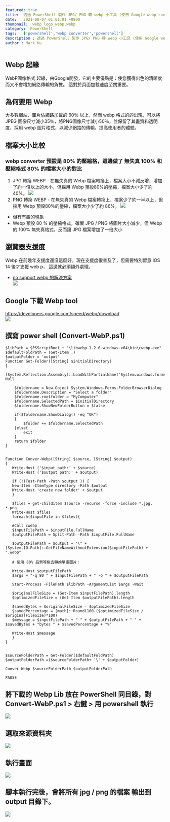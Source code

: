 ```yaml
---
featured: true
title:  透過 PowerShell 製作 JPG/ PNG 轉 webp 小工具 (使用 Google webp converter lib)
date:   2021-08-07 01:01:01 +0800
thumbnail:  webp_logo_webp.webp
category:  PowerShell
tags:   ['powershell','webp converter','powershell']
description : 透過 PowerShell 製作 JPG/ PNG 轉 webp 小工具 (使用 Google webp converter lib)
author : Mark Ku
---
```

## Webp 起緣
WebP圖像格式 起緣，由Google開發，它的主要優點是：使您獲得出色的清晰度而又不會增加網路傳輸的負擔。 這對於頁面加載速度至關重要。

## 為何要用 Webp 
大多數網站，圖片佔網路加載的 60％ 以上，然而 webp 格式的的出現，可以將 JPEG  圖像尺寸減小35％，將PNG圖像尺寸減小50％，並保留了其畫質和透明度，採用 webp 圖片格式，以減少網路的傳輸，提高使用者的體驗。

## 檔案大小比較
### webp converter 預設是 80% 的壓縮格，這邊做了 無失真 100% 和壓縮格式 80% 的檔案大小的對比
1. JPG 轉換 WEBP - 在無失真的 Webp 檔案轉換上，檔案大小不減反增，增加了約一倍以上的大小，但採用 Webp 預設80%的壓縮，檔案大小少了約 40%。
![](https://i.imgur.com/pcc6KNz.png)
2. PNG 轉換 WEBP - 在無失真的 Webp 檔案轉換上，檔案少了約一半以上，但採用 Webp 預設80%的壓縮，檔案大小少了約 86%。
![](https://i.imgur.com/1cecyod.png)  
* 但有有趣的現象
* Webp 預設 80 % 的壓縮格式，確實 JPG / PNG 將圖片大小減少，但 Webp 的 100% 無失真格式，反而讓 JPG 檔案增加了一倍大小

## 瀏覽器支援度
Webp 在前幾年支援度還沒這麼好，現在支援度很普及了，但需要特別留意 iOS 14 後才支援 web p， 這邊就必須額外處理。
* [no support webp 的解決方案](https://medium.com/@mingjunlu/image-optimization-using-webp-72d5641213c9)  
![](https://i.imgur.com/P4qSTME.png)   

## Google 下載 Webp tool 
https://developers.google.com/speed/webp/download  
![](https://i.imgur.com/Wke6lvo.png)

## 撰寫 power shell  (Convert-WebP.ps1)

```
$libPath = $PSScriptRoot + "\libwebp-1.2.0-windows-x64\bin\cwebp.exe"
$defaultFoldPath = (Get-Item .)
$outputFolder = 'output'
Function Get-Folder([String] $initialDirectory)
{
    [System.Reflection.Assembly]::LoadWithPartialName("System.windows.forms")|Out-Null

    $foldername = New-Object System.Windows.Forms.FolderBrowserDialog
    $foldername.Description = "Select a folder"
    $foldername.rootfolder = "MyComputer"
    $foldername.SelectedPath = $initialDirectory
	$foldername.ShowNewFolderButton = $false
	
    if($foldername.ShowDialog() -eq "OK")
    {		
        $folder += $foldername.SelectedPath 
    }else{
		exit		
	}
    return $folder
}


Function Conver-Webp([String] $source, [String] $output)
{	
   Write-Host ('$input path:' + $source)
   Write-Host ('$output path:' + $output)

   if (!(Test-Path -Path $output )) {
   New-Item -ItemType directory -Path $output
   Write-Host 'create new folder' + $output
   }

   $files = get-childitem $source -recurse -force -include *.jpg, *.png  
   Write-Host $files
   foreach($inputFile in $files){      
	
   #Call cwebp  
   $inputFilePath = $inputFile.FullName  
   $outputFilePath = Split-Path -Path $inputFile.FullName  
   
   $outputFilePath = $output + "\" + [System.IO.Path]::GetFileNameWithoutExtension($inputFilePath) + ".webp"  
	
   # 使用 80% 品質等級去轉換單張圖片：

   Write-Host $outputFilePath  
   $args = "-q 80 " + $inputFilePath + " -o " + $outputFilePath  
  
   Start-Process -FilePath $libPath -ArgumentList $args -Wait  
  
   $originalFileSize = (Get-Item $inputFilePath).length  
   $optimizedFileSize = (Get-Item $outputFilePath).length    
     
   $savedBytes = $originalFileSize - $optimizedFileSize  
   $savedPercentage = [math]::Round(100-($optimizedFileSize / $originalFileSize)*100)  
   $message = $inputFilePath + " " + $outputFilePath + " " + $savedBytes + "bytes " + $savedPercentage + "%"  
   
   Write-Host $message   
   } 
}


$sourceFolderPath = Get-Folder($defaultFoldPath) 
$outputFolderPath =($sourceFolderPath+ '\' + $outputFolder)

Conver-Webp $sourceFolderPath $outputFolderPath 
	  
PAUSE

```  

## 將下載的 Webp Lib 放在 PowerShell 同目錄，對 Convert-WebP.ps1 >  右鍵 > 用 powershell 執行   
![](https://i.imgur.com/wrtboP2.png)   
## 選取來源資料夾
![](https://i.imgur.com/V2TuSRe.png)
## 執行畫面
![](https://i.imgur.com/UOQZr4S.png)
## 腳本執行完後，會將所有 jpg / png 的檔案 輸出到 output 目錄下。
![](https://i.imgur.com/JcIfmWm.png)

